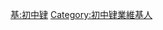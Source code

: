{{Userbox
  |border-c = #88FFFF
  |border-s = 1
  |id-c     = #88FFFF
  |id-s     = 12
  |id-fc    = #000000
  |info-c   = #EEFFFF
  |info-s   = 10
  |info-fc  = #000000
  |id       = 初中肄
  |info     = 這個用戶因故[[:Category:初中肄業維基人|初中肄業]]。
}}
<includeonly> [[Category:初中肄業維基人|{{PAGENAME}}]] </includeonly>
<noinclude> [[Category:學位用戶框模板|基:初中肄]][[Category:初中肄業維基人]] </noinclude>